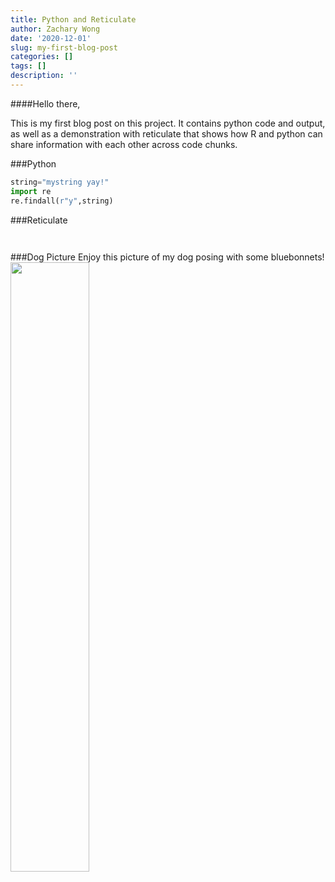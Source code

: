 ```yaml
---
title: Python and Reticulate
author: Zachary Wong
date: '2020-12-01'
slug: my-first-blog-post
categories: []
tags: []
description: ''
---
```


####Hello there,

This is my first blog post on this project. It contains python code and output, as well as a demonstration with reticulate that shows how R and python can share information with each other across code chunks.

###Python
```python
string="mystring yay!"
import re
re.findall(r"y",string)

```


###Reticulate
```r

```

```python

```


###Dog Picture
Enjoy this picture of my dog posing with some bluebonnets!
![](/post/2020-12-01-my-first-blog-post_files/IMG_9489.JPG){width=50%}